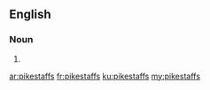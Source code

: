 ==English==

===Noun===
{{head|en|plural}}

# {{plural of|pikestaff|lang=en}}

[[ar:pikestaffs]]
[[fr:pikestaffs]]
[[ku:pikestaffs]]
[[my:pikestaffs]]